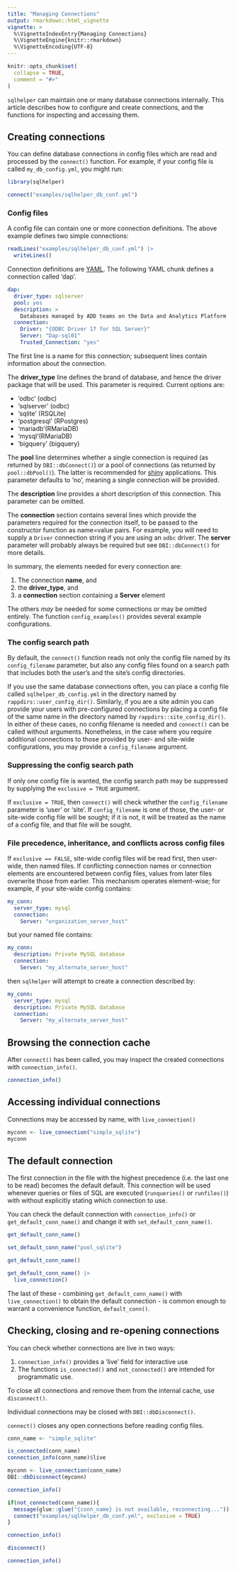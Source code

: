 ---
title: "Managing Connections"
output: rmarkdown::html_vignette
vignette: >
  %\VignetteIndexEntry{Managing Connections}
  %\VignetteEngine{knitr::rmarkdown}
  %\VignetteEncoding{UTF-8}
---

```{r, include = FALSE}
knitr::opts_chunk$set(
  collapse = TRUE,
  comment = "#>"
)
```

`sqlhelper` can maintain one or many database connections internally. This
article describes how to configure and create connections, and the functions for
inspecting and accessing them.

## Creating connections

You can define database connections in config files which are read and processed
by the `connect()` function. For example, if your config file is called
`my_db_config.yml`, you might run:

``` {r connect}
library(sqlhelper)

connect("examples/sqlhelper_db_conf.yml")
```

### Config files

A config file can contain one or more connection definitions. The above example
defines two simple connections:

```{r config}
readLines("examples/sqlhelper_db_conf.yml") |>
  writeLines()
```

Connection definitions are [YAML](https://yaml.org/). The following YAML chunk
defines a connection called 'dap'.

```yaml
dap:
  driver_type: sqlserver
  pool: yes
  description: >
    Databases managed by ADD teams on the Data and Analytics Platform
  connection:
    Driver: "{ODBC Driver 17 for SQL Server}"
    Server: "Dap-sql01"
    Trusted_Connection: "yes"
```

The first line is a name for this connection; subsequent lines contain
information about the connection.

The **driver_type** line defines the brand of database, and hence the driver
package that will be used. This parameter is required. Current options are:

* 'odbc' (odbc)
* 'sqlserver' (odbc)
* 'sqlite' (RSQLite)
* 'postgresql' (RPostgres)
* 'mariadb'(RMariaDB)
* 'mysql'(RMariaDB)
* 'bigquery' (bigquery)

The **pool** line determines whether a single connection is required (as
returned by `DBI::dbConnect()`) or a pool of connections (as returned by
`pool::dbPool()`). The latter is recommended for
[shiny](https://shiny.posit.co/) applications. This parameter defaults to
'no', meaning a single connection will be provided.

The **description** line provides a short description of this connection. This
parameter can be omitted.

The **connection** section contains several lines which provide the parameters
required for the connection itself, to be passed to the constructor function as
name=value pairs. For example, you will need to supply a `Driver` connection
string if you are using an `odbc` driver. The **server** parameter will probably
always be required but see `DBI::dbConnect()` for more details.

In summary, the elements needed for every connection are:

#. The connection **name**, and
#. the **driver_type**, and
#. a **connection** section containing a **Server** element

The others *may* be needed for some connections or may be omitted entirely. The
function `config_examples()` provides several example configurations.

### The config search path

By default, the `connect()` function reads not only the config file named by its
`config_filename` parameter, but also any config files found on a search path
that includes both the user's and the site's config directories.

If you use the same database connections often, you can place a config file
called `sqlhelper_db_config.yml` in the directory named by
`rappdirs::user_config_dir()`. Similarly, if you are a site admin you can
provide your users with pre-configured connections by placing a config file of
the same name in the directory named by `rappdirs::site_config_dir()`. In either
of these cases, no config filename is needed and `connect()` can be called
without arguments. Nonetheless, in the case where you require additional
connections to those provided by user- and site-wide configurations, you may
provide a `config_filename` argument.

### Suppressing the config search path

If only one config file is wanted, the config search path may be suppressed by
supplying the `exclusive = TRUE` argument.

If `exclusive = TRUE`, then `connect()` will check whether the `config_filename`
parameter is 'user' or 'site'. If `config_filename` is one of those, the user-
or site-wide config file will be sought; if it is not, it will be treated as the
name of a config file, and that file will be sought.

### File precedence, inheritance, and conflicts across config files

If `exclusive == FALSE`, site-wide config files will be read first, then
user-wide, then named files. If conflicting connection names or connection
elements are encountered between config files, values from later files overwrite
those from earlier. This mechanism operates element-wise; for example,
if your site-wide config contains:

```yaml
my_conn:
  server_type: mysql
  connection:
    Server: "organization_server_host"
```

but your named file contains:

```yaml
my_conn:
  description: Private MySQL database
  connection:
    Server: "my_alternate_server_host"
```
then `sqlhelper` will attempt to create a connection described by:

```yaml
my_conn:
  server_type: mysql
  description: Private MySQL database
  connection:
    Server: "my_alternate_server_host"
```

## Browsing the connection cache

After `connect()` has been called, you may inspect the created connections with
`connection_info()`.

```{r connection_info}
connection_info()
```


## Accessing individual connections

Connections may be accessed by name, with `live_connection()`

```{r}
myconn <- live_connection("simple_sqlite")
myconn
```

## The default connection

The first connection in the file with the highest precedence (i.e. the last one to be read) becomes the default default. This connection will be used whenever queries or files of SQL are executed (`runqueries()` or `runfiles()`) with without explicitly stating which connection to use. 

You can check the default connection with `connection_info()` or `get_default_conn_name()` and change it with `set_default_conn_name()`.

```{r}
get_default_conn_name()

set_default_conn_name("pool_sqlite")

get_default_conn_name()

get_default_conn_name() |>
  live_connection()
```

The last of these - combining `get_default_conn_name()` with `live_connection()` to obtain the default connection - is common enough to warrant a convenience function, `default_conn()`.

## Checking, closing and re-opening connections

You can check whether connections are live in two ways:

#. `connection_info()` provides a 'live' field for interactive use
#. The functions `is_connected()` and `not_connected()` are intended for programmatic use.

To close all connections and remove them from the internal cache, use `disconnect()`.

Individual connections may be closed with `DBI::dbDisconnect()`. 

`connect()` closes any open connections before reading config files. 


```{r}
conn_name <- "simple_sqlite"

is_connected(conn_name)
connection_info(conn_name)$live

myconn <- live_connection(conn_name)
DBI::dbDisconnect(myconn)

connection_info()

if(not_connected(conn_name)){
  message(glue::glue("{conn_name} is not available, reconnecting..."))
  connect("examples/sqlhelper_db_conf.yml", exclusive = TRUE)
}

connection_info()

disconnect()

connection_info()
```

